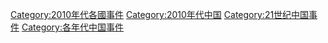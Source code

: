 [[Category:2010年代各國事件|Category:2010年代各國事件]]
[[Category:2010年代中国|Category:2010年代中国]]
[[Category:21世纪中国事件|Category:21世纪中国事件]]
[[Category:各年代中国事件|Category:各年代中国事件]]